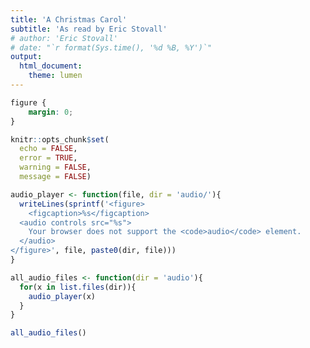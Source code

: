 ```yaml
---
title: 'A Christmas Carol'
subtitle: 'As read by Eric Stovall'
# author: 'Eric Stovall'
# date: "`r format(Sys.time(), '%d %B, %Y')`"
output: 
  html_document:
    theme: lumen
---
```


<!-- Set Up-->
```css
figure {
    margin: 0;
}
```

```r
knitr::opts_chunk$set(
  echo = FALSE,
  error = TRUE, 
  warning = FALSE,
  message = FALSE)

audio_player <- function(file, dir = 'audio/'){
  writeLines(sprintf('<figure>
    <figcaption>%s</figcaption>
  <audio controls src="%s">
    Your browser does not support the <code>audio</code> element.
  </audio>
</figure>', file, paste0(dir, file)))
}

all_audio_files <- function(dir = 'audio'){
  for(x in list.files(dir)){
    audio_player(x)
  }
}
```
<!-- end set up -->


```r
all_audio_files()
```